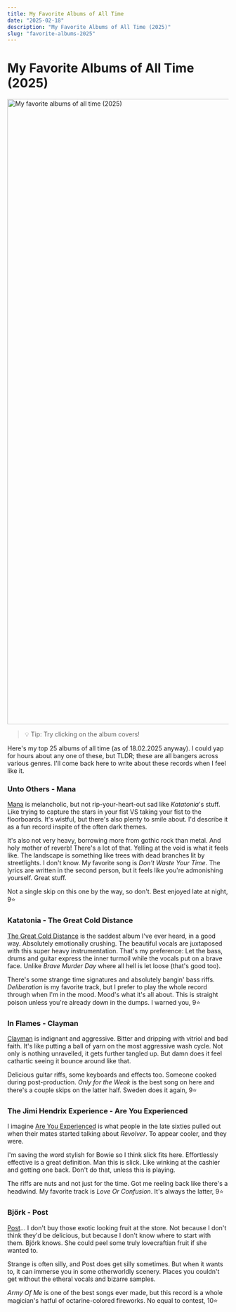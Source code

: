 ```yaml
---
title: My Favorite Albums of All Time
date: "2025-02-18"
description: "My Favorite Albums of All Time (2025)"
slug: "favorite-albums-2025"
---
```



# My Favorite Albums of All Time (2025)

<ScaleImageMap >
      <img src={favoriteAlbumsImage} style={{height: 'auto'}} id="favorite-albums-img" alt="My favorite albums of all time (2025)" useMap="#image-map" width="1419px" height="1420px"/>
      <map name="image-map" id="favorite-albums-img-map">
        <area alt="Unto Others - Mana" title="Unto Others - Mana" href="#unto-others---mana" coords="18,18,281,282" shape="rect"/>
        <area alt="Katatonia - The Great Cold Distance" title="Katatonia - The Great Cold Distance" href="#katatonia---the-great-cold-distance" coords="301,18,563,282" shape="rect"/>
        <area alt="In Flames - Clayman" title="In Flames - Clayman" href="#in-flames---clayman" coords="578,17,839,282" shape="rect"/>
        <area alt="Jimi Hendrix - Are You Experienced" title="Jimi Hendrix - Are You Experienced" href="#the-jimi-hendrix-experience---are-you-experienced" coords="858,19,1118,280" shape="rect"/>
        <area alt="Björk - Post" title="Björk - Post" href="#björk---post" coords="1141,19,1401,281" shape="rect"/>
        <area alt="Sigh - Imaginary Sonicscape" title="Sigh - Imaginary Sonicscape" href="https://tidal.com/browse/album/52091368?u" coords="19,297,279,558" shape="rect"/>
        <area target="_blank" alt="Tool - Lateralus" title="Tool - Lateralus" href="https://tidal.com/browse/album/114330485?u" coords="295,298,563,562" shape="rect"/>
        <area target="_blank" alt="Jack Stauber - Pop Food" title="Jack Stauber - Pop Food" href="https://tidal.com/browse/album/72438595?u" coords="579,299,840,560" shape="rect"/>
        <area target="_blank" alt="David Bowie - Low" title="David Bowie - Low" href="https://tidal.com/browse/album/80419795?u" coords="858,297,1119,560" shape="rect"/>
        <area target="_blank" alt="Tame Impala - Currents" title="Tame Impala - Currents" href="https://tidal.com/browse/album/47696788?u" coords="1137,296,1397,560" shape="rect"/>
        <area target="_blank" alt="Oingo Boingo - Nothing To Fear" title="Oingo Boingo - Nothing To Fear" href="https://tidal.com/browse/album/35687870?u" coords="26,581,276,834" shape="rect"/>
        <area target="_blank" alt="Artillery - By Inheritance" title="Artillery - By Inheritance" href="https://tidal.com/browse/album/189450476?u" coords="300,581,563,843" shape="rect"/>
        <area target="_blank" alt="Talking Heads - Remain In Light" title="Talking Heads - Remain In Light" href="https://tidal.com/browse/album/68714376?u" coords="578,580,842,844" shape="rect"/>
        <area target="_blank" alt="Blackwater Holylight - Silence/Motion" title="Blackwater Holylight - Silence/Motion" href="https://tidal.com/browse/album/191044547?u" coords="855,579,1119,841" shape="rect"/>
        <area target="_blank" alt="Tyler, The Creator - Flower Boy" title="Tyler, The Creator - Flower Boy" href="https://tidal.com/browse/album/76331728?u" coords="1137,580,1402,841" shape="rect"/>
        <area target="_blank" alt="Nine Treasures - Wisdom Eyes" title="Nine Treasures - Wisdom Eyes" href="https://tidal.com/browse/album/406874030?u" coords="21,858,276,1122" shape="rect"/>
        <area target="_blank" alt="Moonsorrow - Verisäkeet" title="Moonsorrow - Verisäkeet" href="https://tidal.com/browse/album/275171437?u" coords="299,858,560,1120" shape="rect"/>
        <area target="_blank" alt="Candlemass - Epicus Doomicus Metallicus" title="Candlemass - Epicus Doomicus Metallicus" href="https://tidal.com/browse/album/68660554?u" coords="576,859,839,1120" shape="rect"/>
        <area target="_blank" alt="Circle - Rautatie" title="Circle - Rautatie" href="https://tidal.com/browse/album/17098077?u" coords="858,859,1119,1119" shape="rect"/>
        <area target="_blank" alt="Emma Ruth Rundle &amp; Thou - May Our Chambers Be Full" title="Emma Ruth Rundle &amp; Thou - May Our Chambers Be Full" href="https://tidal.com/browse/album/150471414?u" coords="1137,856,1397,1118" shape="rect"/>
        <area target="_blank" alt="Joji - BALLADS 1" title="Joji - BALLADS 1" href="https://tidal.com/browse/album/339005006?u" coords="19,1142,277,1401" shape="rect"/>
        <area target="_blank" alt="Be'lakor - Stone's Reach" title="Be'lakor - Stone's Reach" href="https://tidal.com/browse/album/79005640?u" coords="296,1141,559,1402" shape="rect"/>
        <area target="_blank" alt="King Gizzard &amp; The Lizard Wizard - Infest The Rats' Nest" title="King Gizzard &amp; The Lizard Wizard - Infest The Rats' Nest" href="https://tidal.com/browse/album/253302409?u" coords="578,1142,840,1399" shape="rect"/>
        <area target="_blank" alt="Tauk - Collisions" title="Tauk - Collisions" href="https://tidal.com/browse/album/31953356?u" coords="863,1142,1117,1399" shape="rect"/>
        <area target="_blank" alt="Blue Öyster Cult - Fire of Unknown Origin" title="Blue Öyster Cult - Fire of Unknown Origin" href="https://tidal.com/browse/album/540131?u" coords="1138,1142,1401,1399" shape="rect"/>
      </map>  
      </ScaleImageMap>

> 💡 Tip: Try clicking on the album covers!

Here's my top 25 albums of all time (as of 18.02.2025 anyway). I could yap for hours about any one of these, but TLDR; these are all bangers across various genres. 
I'll come back here to write about these records when I feel like it.

### Unto Others - Mana 

[Mana](https://tidal.com/browse/album/157973177?u) is melancholic, but not rip-your-heart-out sad like _Katatonia_'s stuff. Like trying to capture the stars in your fist VS taking your fist to the floorboards.
It's wistful, but there's also plenty to smile about. I'd describe it as a fun record inspite of the often dark themes.

It's also not very heavy, borrowing more from gothic rock than metal. And holy mother of reverb! There's a lot of that.
Yelling at the void is what it feels like. The landscape is something like trees with dead branches lit by streetlights. I don't know.
My favorite song is _Don't Waste Your Time_. The lyrics are written in the second person, but it feels like you're admonishing yourself. Great stuff. 

Not a single skip on this one by the way, so don't. Best enjoyed late at night, 9⭐

### Katatonia - The Great Cold Distance

[The Great Cold Distance](https://tidal.com/browse/album/68048954?u) is the saddest album I've ever heard, in a good way. Absolutely emotionally crushing. 
The beautiful vocals are juxtaposed with this super heavy instrumentation. That's my preference: Let the bass, drums and guitar express the inner turmoil while the vocals put on a brave face. 
Unlike _Brave Murder Day_ where all hell is let loose (that's good too).

There's some strange time signatures and absolutely bangin' bass riffs. 
_Deliberation_ is my favorite track, but I prefer to play the whole record through when I'm in the mood. 
Mood's what it's all about. This is straight poison unless you're already down in the dumps. I warned you, 9⭐

### In Flames - Clayman

[Clayman](https://tidal.com/browse/album/130270645?u) is indignant and aggressive. Bitter and dripping with vitriol and bad faith. 
It's like putting a ball of yarn on the most aggressive wash cycle. Not only is nothing unravelled, it gets further tangled up. 
But damn does it feel cathartic seeing it bounce around like that. 

Delicious guitar riffs, some keyboards and effects too. Someone cooked during post-production. _Only for the Weak_ is the best song on here and there's a couple skips on the latter half. Sweden does it again, 9⭐

### The Jimi Hendrix Experience - Are You Experienced

I imagine [Are You Experienced](https://tidal.com/browse/album/3254525?u) is what people in the late sixties pulled out when their mates started talking about _Revolver_. To appear cooler, and they were. 

I'm saving the word stylish for Bowie so I think slick fits here. Effortlessly effective is a great definition. Man this is slick. 
Like winking at the cashier and getting one back. Don't do that, unless this is playing. 

The riffs are nuts and not just for the time. Got me reeling back like there's a headwind.
My favorite track is _Love Or Confusion_. It's always the latter, 9⭐

### Björk - Post

[Post](https://tidal.com/browse/album/341273465?u)... I don't buy those exotic looking fruit at the store. Not because I don't think they'd be delicious, but because I don't know where to start with them. 
Björk knows. She could peel some truly lovecraftian fruit if she wanted to.

Strange is often silly, and Post does get silly sometimes. But when it wants to, it can immerse you in some otherworldly scenery. Places you couldn't get
without the etheral vocals and bizarre samples. 

_Army Of Me_ is one of the best songs ever made, but this record is a whole magician's hatful of octarine-colored fireworks.
No equal to contest, 10⭐

